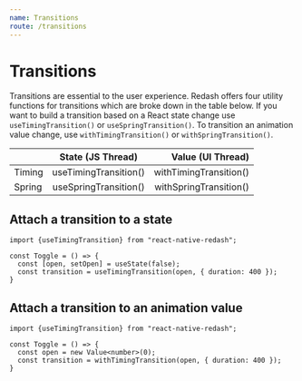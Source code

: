 ```yaml
---
name: Transitions
route: /transitions
---
```


# Transitions

Transitions are essential to the user experience.
Redash offers four utility functions for transitions which are broke down in the table below.
If you want to build a transition based on a React state change use `useTimingTransition()` or `useSpringTransition()`.
To transition an animation value change, use `withTimingTransition()` or `withSpringTransition()`.

|        | State (JS Thread)      | Value (UI Thread)        |
| ------ |:----------------------:| ------------------------:|
| Timing | useTimingTransition()  | withTimingTransition()   |
| Spring | useSpringTransition()  | withSpringTransition()   |

## Attach a transition to a state

```tsx
import {useTimingTransition} from "react-native-redash";

const Toggle = () => {
  const [open, setOpen] = useState(false);
  const transition = useTimingTransition(open, { duration: 400 });
}
```

## Attach a transition to an animation value

```tsx
import {useTimingTransition} from "react-native-redash";

const Toggle = () => {
  const open = new Value<number>(0);
  const transition = withTimingTransition(open, { duration: 400 });
}
```